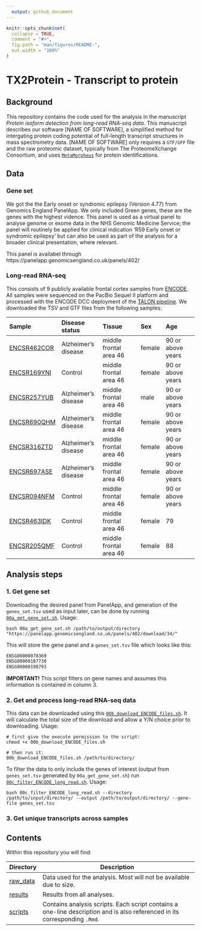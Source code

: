 ```yaml
---
  output: github_document
---
```

  
  <!-- README.md is generated from README.Rmd. Please edit that file -->
  
```r
knitr::opts_chunk$set(
  collapse = TRUE,
  comment = "#>",
  fig.path = "man/figures/README-",
  out.width = "100%"
)
```

# TX2Protein - Transcript to protein

## Background

This repository contains the code used for the analysis in the manuscript *Protein isoform detection from long-read RNA-seq data*. This manuscript describes our software [NAME OF SOFTWARE], a simplified method for intergating protein coding potential of full-length transcript structures in mass spectrometry data. [NAME OF SOFTWARE] only requires a `GTF/GFF` file and the raw proteomic dataset, typically from The ProteomeXchange Consortium, and uses [`MetaMorpheus`](https://github.com/smith-chem-wisc/MetaMorpheus) for protein identifications. 

## Data

### Gene set

We got the the Early onset or syndromic epilepsy (Version 4.77) from Genomics England PanelApp. We only included Green genes, these are the genes with the highest vidence. This panel is used as a virtual panel to analyse genome or exome data in the NHS Genomic Medicine Service; the panel will routinely be applied for clinical indication 'R59 Early onset or syndromic epilepsy' but can also be used as part of the analysis for a broader clinical presentation, where relevant.

This panel is availabel through https://panelapp.genomicsengland.co.uk/panels/402/

### Long-read RNA-seq
This consists of 9 publicly available frontal cortex samples from [ENCODE](https://www.encodeproject.org/rna-seq/long-read-rna-seq/). All samples were sequenced on the PacBio Sequel II platform and processed with the ENCODE DCC deployment of the [TALON pipeline](https://github.com/ENCODE-DCC/long-read-rna-pipeline). We downloaded the TSV and GTF files from the following samples: 

|      Sample      |    Disease status   |       Tissue           |  Sex   |       Age         |
|:-----------------|:--------------------|:-----------------------|:-------|:------------------|
| [ENCSR462COR][8] | Alzheimer's disease | middle frontal area 46 | female | 90 or above years |
| [ENCSR169YNI][9] | Control             | middle frontal area 46 | female | 90 or above years |
| [ENCSR257YUB][10]| Alzheimer's disease | middle frontal area 46 | male   | 90 or above years |
| [ENCSR690QHM][11]| Alzheimer's disease | middle frontal area 46 | female | 90 or above years |
| [ENCSR316ZTD][12]| Alzheimer's disease | middle frontal area 46 | female | 90 or above years |
| [ENCSR697ASE][13]| Alzheimer's disease | middle frontal area 46 | female | 90 or above years |
| [ENCSR094NFM][14]| Control             | middle frontal area 46 | female | 90 or above years |
| [ENCSR463IDK][15]| Control             | middle frontal area 46 | female | 79                |
| [ENCSR205QMF][16]| Control             | middle frontal area 46 | female | 88                |

[8]: https://www.encodeproject.org/experiments/ENCSR462COR/
[9]: https://www.encodeproject.org/experiments/ENCSR169YNI/
[10]: https://www.encodeproject.org/experiments/ENCSR257YUB/
[11]: https://www.encodeproject.org/experiments/ENCSR690QHM/
[12]: https://www.encodeproject.org/experiments/ENCSR316ZTD/
[13]: https://www.encodeproject.org/experiments/ENCSR697ASE/
[14]: https://www.encodeproject.org/experiments/ENCSR094NFM/
[15]: https://www.encodeproject.org/experiments/ENCSR463IDK/
[16]: https://www.encodeproject.org/experiments/ENCSR205QMF/


## Analysis steps

### 1.  Get gene set
Downloading the desired panel from PanelApp, and generation of the `genes_set.tsv` used as input later, can be done by running [`00a_get_gene_set.sh`](./scripts/00a_get_gene_set.sh). Usage:

```
bash 00a_get_gene_set.sh /path/to/output/directory "https://panelapp.genomicsengland.co.uk/panels/402/download/34/"
```

This will store the gene panel and a `genes_set.tsv` file which looks like this:

```bash
ENSG00000078369
ENSG00000187730
ENSG00000198793
```

**IMPORTANT!** This script filters on gene names and assumes this information is contained in column 3.

### 2.  Get and process long-read RNA-seq data

This data can be downloaded using this [`00b_download_ENCODE_files.sh`](./scripts/00b_download_ENCODE_files.sh). It will calculate the total size of the download and allow a Y/N choice prior to downloading. Usage:

```
# first give the execute permission to the script:
chmod +x 00b_download_ENCODE_files.sh

# then run it:
00b_download_ENCODE_files.sh /path/to/directory/
```

To filter the data to only include the genes of interest (output from `genes_set.tsv` generated by `00a_get_gene_set.sh`) run [`00c_filter_ENCODE_long_read.sh`](./scripts/00c_filter_ENCODE_long_read.sh). Usage: 

```
bash 00c_filter_ENCODE_long_read.sh --directory /path/to/input/directory/ --output /path/to/output/directory/ --gene-file genes_set.tsv

```

### 3.  Get unique transcripts across samples




## Contents

Within this repository you will find:
  
  | Directory | Description |
  | --------- | --------------------------------------------------------------------------- |
  | [raw_data](raw_data)| Data used for the analysis. Most will not be available due to size. |
  | [results](results) | Results from all analyses. |
  | [scripts](scripts) | Contains analysis scripts. Each script contains a one-line description and is also referenced in its corresponding `.Rmd`. |